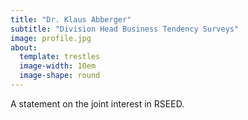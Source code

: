 ```yaml
---
title: "Dr. Klaus Abberger"
subtitle: "Division Head Business Tendency Surveys"
image: profile.jpg
about:
  template: trestles
  image-width: 10em
  image-shape: round
---
```



A statement on the joint interest in RSEED. 
